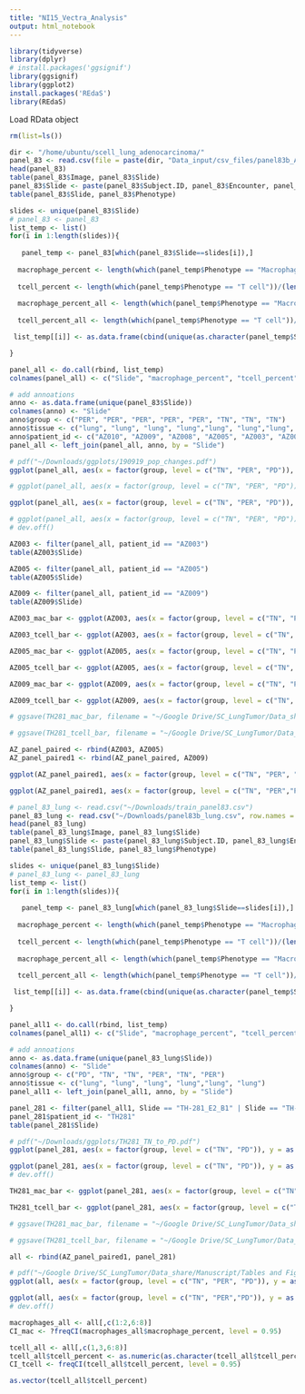 ```yaml
---
title: "NI15_Vectra_Analysis"
output: html_notebook
---
```


```r
library(tidyverse)
library(dplyr)
# install.packages('ggsignif')
library(ggsignif)
library(ggplot2)
install.packages('REdaS')
library(REdaS)
```

Load RData object 
```r
rm(list=ls())

dir <- "/home/ubuntu/scell_lung_adenocarcinoma/"
panel_83 <- read.csv(file = paste(dir, "Data_input/csv_files/panel83b_AZ.csv", sep = ""))
head(panel_83)
table(panel_83$Image, panel_83$Slide)
panel_83$Slide <- paste(panel_83$Subject.ID, panel_83$Encounter, panel_83$Block, sep = "_")
table(panel_83$Slide, panel_83$Phenotype)
```

```r
slides <- unique(panel_83$Slide)
# panel_83 <- panel_83
list_temp <- list()
for(i in 1:length(slides)){
 
   panel_temp <- panel_83[which(panel_83$Slide==slides[i]),]
  
  macrophage_percent <- length(which(panel_temp$Phenotype == "Macrophage"))/(length(which(panel_temp$Phenotype == "Macrophage")) + length(which(panel_temp$Phenotype == "T cell")))
  
  tcell_percent <- length(which(panel_temp$Phenotype == "T cell"))/(length(which(panel_temp$Phenotype == "Macrophage")) + length(which(panel_temp$Phenotype == "T cell")))
  
  macrophage_percent_all <- length(which(panel_temp$Phenotype == "Macrophage"))/(length(rownames(panel_temp)))
 
  tcell_percent_all <- length(which(panel_temp$Phenotype == "T cell"))/(length(rownames(panel_temp)))

 list_temp[[i]] <- as.data.frame(cbind(unique(as.character(panel_temp$Slide)), macrophage_percent, tcell_percent, macrophage_percent_all, tcell_percent_all))

}

panel_all <- do.call(rbind, list_temp)
colnames(panel_all) <- c("Slide", "macrophage_percent", "tcell_percent", "macrophage_percent_all", "tcell_percent_all")
```

```r
# add annoations
anno <- as.data.frame(unique(panel_83$Slide))
colnames(anno) <- "Slide"
anno$group <- c("PER", "PER", "PER", "PER", "PER", "TN", "TN", "TN")
anno$tissue <- c("lung", "lung", "lung", "lung","lung", "lung","lung", "lung")
anno$patient_id <- c("AZ010", "AZ009", "AZ008", "AZ005", "AZ003", "AZ009","AZ005","AZ003")
panel_all <- left_join(panel_all, anno, by = "Slide")
```


```r
# pdf("~/Downloads/ggplots/190919_pop_changes.pdf")
ggplot(panel_all, aes(x = factor(group, level = c("TN", "PER", "PD")), y = as.numeric(as.character(macrophage_percent)))) + geom_point() + ggtitle("% Macrophages/Immune Cells") + geom_signif(comparisons = list(c("PD", "PER")), map_signif_level=TRUE, y_position = 1.10) + geom_signif(comparisons = list(c("TN", "PER")), map_signif_level=TRUE, y_position = 1) + geom_signif(comparisons = list(c("TN", "PD")), map_signif_level=TRUE, y_position = 1.25) + xlab("Group") + ylab("Percent")

# ggplot(panel_all, aes(x = factor(group, level = c("TN", "PER", "PD")), y = as.numeric(as.character(macrophage_percent_all)))) + geom_point() + ggtitle("% Macrophages/All cells") + geom_signif(comparisons = list(c("PD", "PER")), map_signif_level=TRUE, y_position = 1.10) + geom_signif(comparisons = list(c("TN", "PER")), map_signif_level=TRUE) + geom_signif(comparisons = list(c("TN", "PD")), map_signif_level=TRUE, y_position = 1.25) + xlab("Group") + ylab("Percent")

ggplot(panel_all, aes(x = factor(group, level = c("TN", "PER", "PD")), y = as.numeric(as.character(tcell_percent)))) + geom_point() + ggtitle("% T cells/Immune Cells") + geom_signif(comparisons = list(c("PD", "PER")), map_signif_level=TRUE, y_position = 1.10) + geom_signif(comparisons = list(c("TN", "PER")), map_signif_level=TRUE, y_position = 1) + geom_signif(comparisons = list(c("TN", "PD")), map_signif_level=TRUE, y_position = 1.25) + xlab("Group") + ylab("Percent")

# ggplot(panel_all, aes(x = factor(group, level = c("TN", "PER", "PD")), y = as.numeric(as.character(tcell_percent_all)))) + geom_point() + ggtitle("% T cells/All Cells") + geom_signif(comparisons = list(c("PD", "PER")), map_signif_level=TRUE, y_position = 1.10) + geom_signif(comparisons = list(c("TN", "PER")), map_signif_level=TRUE) + geom_signif(comparisons = list(c("TN", "PD")), map_signif_level=TRUE, y_position = 1.25) + xlab("Group") + ylab("Percent")
# dev.off()
```


```r
AZ003 <- filter(panel_all, patient_id == "AZ003")
table(AZ003$Slide)

AZ005 <- filter(panel_all, patient_id == "AZ005")
table(AZ005$Slide)

AZ009 <- filter(panel_all, patient_id == "AZ009")
table(AZ009$Slide)

AZ003_mac_bar <- ggplot(AZ003, aes(x = factor(group, level = c("TN", "PER")), y = as.numeric(as.character(macrophage_percent)), group = 1)) + geom_bar(position = "dodge",stat = "identity") + ylab("macrophage percent") + xlab("group")

AZ003_tcell_bar <- ggplot(AZ003, aes(x = factor(group, level = c("TN", "PER")), y = as.numeric(as.character(tcell_percent)), group = 1)) + geom_bar(position = "dodge",stat = "identity") + ylab("tcell percent") + xlab("group")

AZ005_mac_bar <- ggplot(AZ005, aes(x = factor(group, level = c("TN", "PER")), y = as.numeric(as.character(macrophage_percent)), group = 1)) + geom_bar(position = "dodge",stat = "identity") + ylab("macrophage percent") + xlab("group")

AZ005_tcell_bar <- ggplot(AZ005, aes(x = factor(group, level = c("TN", "PER")), y = as.numeric(as.character(tcell_percent)), group = 1)) + geom_bar(position = "dodge",stat = "identity") + ylab("tcell percent") + xlab("group")

AZ009_mac_bar <- ggplot(AZ009, aes(x = factor(group, level = c("TN", "PER")), y = as.numeric(as.character(macrophage_percent)), group = 1)) + geom_bar(position = "dodge",stat = "identity") + ylab("macrophage percent") + xlab("group")

AZ009_tcell_bar <- ggplot(AZ009, aes(x = factor(group, level = c("TN", "PER")), y = as.numeric(as.character(tcell_percent)), group = 1)) + geom_bar(position = "dodge",stat = "identity") + ylab("tcell percent") + xlab("group")

# ggsave(TH281_mac_bar, filename = "~/Google Drive/SC_LungTumor/Data_share/Manuscript/Tables and Figures/Figures_illustrator/Figure_5_Sup/TH281_mac_bar.pdf", width = 5, height = 5)

# ggsave(TH281_tcell_bar, filename = "~/Google Drive/SC_LungTumor/Data_share/Manuscript/Tables and Figures/Figures_illustrator/Figure_5_Sup/TH281_tcell_bar.pdf", width = 5, height = 5)
```

```r
AZ_panel_paired <- rbind(AZ003, AZ005)
AZ_panel_paired1 <- rbind(AZ_panel_paired, AZ009)

ggplot(AZ_panel_paired1, aes(x = factor(group, level = c("TN", "PER", "PD")), y = as.numeric(as.character(macrophage_percent)), fill = patient_id)) + geom_bar(position = "dodge",stat = "identity") + ylab("macrophage percent") + xlab("group") + facet_grid(.~patient_id)

ggplot(AZ_panel_paired1, aes(x = factor(group, level = c("TN", "PER","PD")), y = as.numeric(as.character(tcell_percent)), fill = patient_id)) + geom_bar(position = "dodge",stat = "identity") + ylab("tcell percent") + xlab("group") + facet_grid(.~patient_id)
```

```r
# panel_83_lung <- read.csv("~/Downloads/train_panel83.csv")
panel_83_lung <- read.csv("~/Downloads/panel83b_lung.csv", row.names = 1)
head(panel_83_lung)
table(panel_83_lung$Image, panel_83_lung$Slide)
panel_83_lung$Slide <- paste(panel_83_lung$Subject.ID, panel_83_lung$Encounter, panel_83_lung$Block, sep = "_")
table(panel_83_lung$Slide, panel_83_lung$Phenotype)
```

```r
slides <- unique(panel_83_lung$Slide)
# panel_83_lung <- panel_83_lung
list_temp <- list()
for(i in 1:length(slides)){
 
   panel_temp <- panel_83_lung[which(panel_83_lung$Slide==slides[i]),]
  
  macrophage_percent <- length(which(panel_temp$Phenotype == "Macrophage"))/(length(which(panel_temp$Phenotype == "Macrophage")) + length(which(panel_temp$Phenotype == "T cell")))
  
  tcell_percent <- length(which(panel_temp$Phenotype == "T cell"))/(length(which(panel_temp$Phenotype == "Macrophage")) + length(which(panel_temp$Phenotype == "T cell")))
  
  macrophage_percent_all <- length(which(panel_temp$Phenotype == "Macrophage"))/(length(rownames(panel_temp)))
 
  tcell_percent_all <- length(which(panel_temp$Phenotype == "T cell"))/(length(rownames(panel_temp)))

 list_temp[[i]] <- as.data.frame(cbind(unique(as.character(panel_temp$Slide)), macrophage_percent, tcell_percent, macrophage_percent_all, tcell_percent_all))

}

panel_all1 <- do.call(rbind, list_temp)
colnames(panel_all1) <- c("Slide", "macrophage_percent", "tcell_percent", "macrophage_percent_all", "tcell_percent_all")
```

```r
# add annoations
anno <- as.data.frame(unique(panel_83_lung$Slide))
colnames(anno) <- "Slide"
anno$group <- c("PD", "TN", "TN", "PER", "TN", "PER")
anno$tissue <- c("lung", "lung", "lung", "lung","lung", "lung")
panel_all1 <- left_join(panel_all1, anno, by = "Slide")
```

```r
panel_281 <- filter(panel_all1, Slide == "TH-281_E2_B1" | Slide == "TH-281_E3_B1")
panel_281$patient_id <- "TH281"
table(panel_281$Slide)

# pdf("~/Downloads/ggplots/TH281_TN_to_PD.pdf")
ggplot(panel_281, aes(x = factor(group, level = c("TN", "PD")), y = as.numeric(as.character(macrophage_percent)), group = 1)) + geom_point() + ggtitle("% Macrophages/Immune Cells") + geom_line()

ggplot(panel_281, aes(x = factor(group, level = c("TN", "PD")), y = as.numeric(as.character(tcell_percent)), group = 1)) + geom_point() + ggtitle("% T cells/Immune Cells") + geom_line()
# dev.off()

TH281_mac_bar <- ggplot(panel_281, aes(x = factor(group, level = c("TN", "PD")), y = as.numeric(as.character(macrophage_percent)), group = 1)) + geom_bar(position = "dodge",stat = "identity") + ylab("macrophage percent") + xlab("group")

TH281_tcell_bar <- ggplot(panel_281, aes(x = factor(group, level = c("TN", "PD")), y = as.numeric(as.character(tcell_percent)), group = 1)) + geom_bar(position = "dodge",stat = "identity") + ylab("tcell percent") + xlab("group")

# ggsave(TH281_mac_bar, filename = "~/Google Drive/SC_LungTumor/Data_share/Manuscript/Tables and Figures/Figures_illustrator/Figure_5_Sup/TH281_mac_bar.pdf", width = 5, height = 5)

# ggsave(TH281_tcell_bar, filename = "~/Google Drive/SC_LungTumor/Data_share/Manuscript/Tables and Figures/Figures_illustrator/Figure_5_Sup/TH281_tcell_bar.pdf", width = 5, height = 5)
```

```r
all <- rbind(AZ_panel_paired1, panel_281)

# pdf("~/Google Drive/SC_LungTumor/Data_share/Manuscript/Tables and Figures/Figures_illustrator/Figure_5_Sup/Vectradata_20092019.pdf")
ggplot(all, aes(x = factor(group, level = c("TN", "PER", "PD")), y = as.numeric(as.character(macrophage_percent)), fill = patient_id)) + geom_bar(position = "dodge",stat = "identity") + ylab("macrophage percent") + xlab("group") + facet_grid(.~patient_id)

ggplot(all, aes(x = factor(group, level = c("TN", "PER","PD")), y = as.numeric(as.character(tcell_percent)), fill = patient_id)) + geom_bar(position = "dodge",stat = "identity") + ylab("tcell percent") + xlab("group") + facet_grid(.~patient_id)
# dev.off()
```


```r
macrophages_all <- all[,c(1:2,6:8)]
CI_mac <- ?freqCI(macrophages_all$macrophage_percent, level = 0.95)
```

```r
tcell_all <- all[,c(1,3,6:8)]
tcell_all$tcell_percent <- as.numeric(as.character(tcell_all$tcell_percent))*100
CI_tcell <- freqCI(tcell_all$tcell_percent, level = 0.95)

as.vector(tcell_all$tcell_percent)

```

